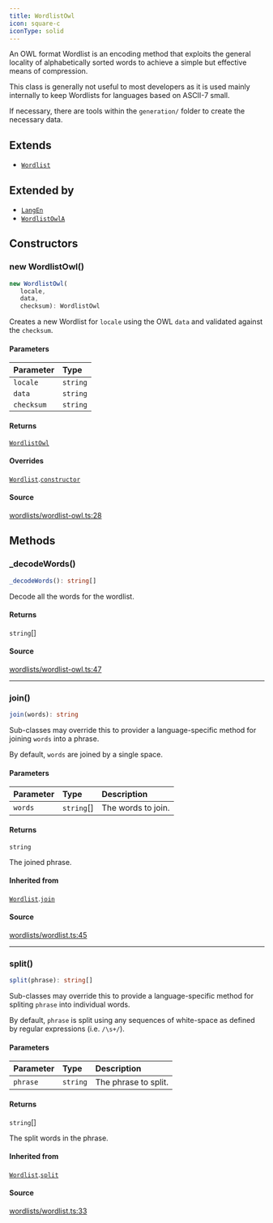 ```yaml
---
title: WordlistOwl
icon: square-c
iconType: solid
---
```


An OWL format Wordlist is an encoding method that exploits the general locality of alphabetically sorted words to
achieve a simple but effective means of compression.

This class is generally not useful to most developers as it is used mainly internally to keep Wordlists for languages
based on ASCII-7 small.

If necessary, there are tools within the `generation/` folder to create the necessary data.

## Extends

- [`Wordlist`](/sdk/content/classes/Wordlist)

## Extended by

- [`LangEn`](/sdk/content/classes/LangEn)
- [`WordlistOwlA`](/sdk/content/classes/WordlistOwlA)

## Constructors

### new WordlistOwl()

```ts
new WordlistOwl(
   locale, 
   data, 
   checksum): WordlistOwl
```

Creates a new Wordlist for `locale` using the OWL `data` and validated against the `checksum`.

#### Parameters

| Parameter | Type |
| :------ | :------ |
| `locale` | `string` |
| `data` | `string` |
| `checksum` | `string` |

#### Returns

[`WordlistOwl`](/sdk/content/classes/WordlistOwl)

#### Overrides

[`Wordlist`](/sdk/content/classes/Wordlist).[`constructor`](/sdk/content/classes/Wordlist#constructors)

#### Source

[wordlists/wordlist-owl.ts:28](https://github.com/dominant-strategies/quais.js/blob/9e7ebe974131dcdad3a534a98991f30db89b4403/src/wordlists/wordlist-owl.ts#L28)

## Methods

### \_decodeWords()

```ts
_decodeWords(): string[]
```

Decode all the words for the wordlist.

#### Returns

`string`[]

#### Source

[wordlists/wordlist-owl.ts:47](https://github.com/dominant-strategies/quais.js/blob/9e7ebe974131dcdad3a534a98991f30db89b4403/src/wordlists/wordlist-owl.ts#L47)

***

### join()

```ts
join(words): string
```

Sub-classes may override this to provider a language-specific method for joining `words` into a phrase.

By default, `words` are joined by a single space.

#### Parameters

| Parameter | Type | Description |
| :------ | :------ | :------ |
| `words` | `string`[] | The words to join. |

#### Returns

`string`

The joined phrase.

#### Inherited from

[`Wordlist`](/sdk/content/classes/Wordlist).[`join`](/sdk/content/classes/Wordlist#join)

#### Source

[wordlists/wordlist.ts:45](https://github.com/dominant-strategies/quais.js/blob/9e7ebe974131dcdad3a534a98991f30db89b4403/src/wordlists/wordlist.ts#L45)

***

### split()

```ts
split(phrase): string[]
```

Sub-classes may override this to provide a language-specific method for spliting `phrase` into individual words.

By default, `phrase` is split using any sequences of white-space as defined by regular expressions (i.e.
`/\s+/`).

#### Parameters

| Parameter | Type | Description |
| :------ | :------ | :------ |
| `phrase` | `string` | The phrase to split. |

#### Returns

`string`[]

The split words in the phrase.

#### Inherited from

[`Wordlist`](/sdk/content/classes/Wordlist).[`split`](/sdk/content/classes/Wordlist#split)

#### Source

[wordlists/wordlist.ts:33](https://github.com/dominant-strategies/quais.js/blob/9e7ebe974131dcdad3a534a98991f30db89b4403/src/wordlists/wordlist.ts#L33)

